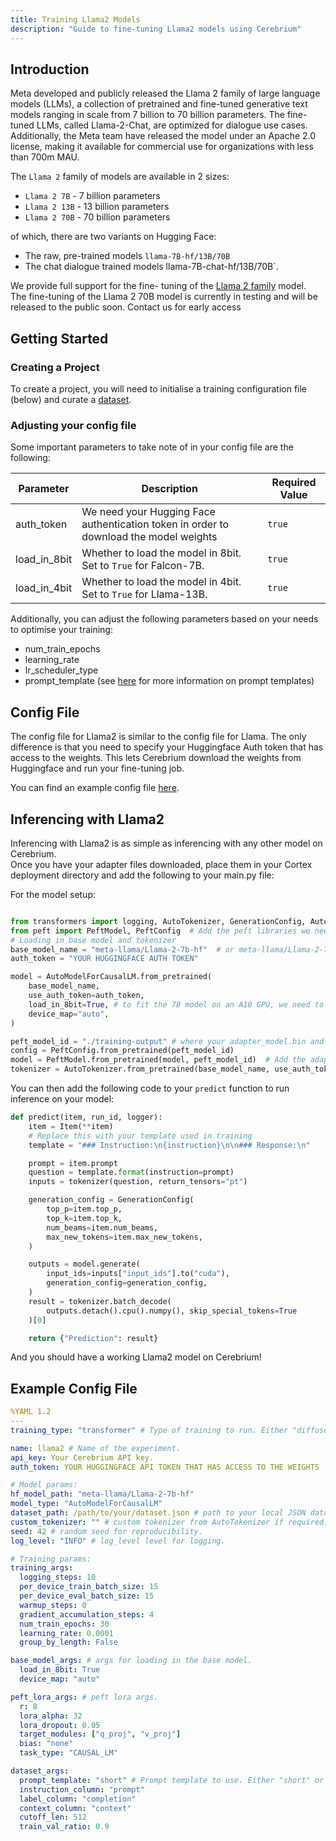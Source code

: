 ```yaml
---
title: Training Llama2 Models
description: "Guide to fine-tuning Llama2 models using Cerebrium"
---
```


## Introduction

Meta developed and publicly released the Llama 2 family of large language models (LLMs), a collection of pretrained and fine-tuned generative text models
ranging in scale from 7 billion to 70 billion parameters. The fine-tuned LLMs, called Llama-2-Chat, are optimized for dialogue use cases.
Additionally, the Meta team have released the model under an Apache 2.0 license, making it available for commercial use for organizations with less than 700m MAU.

The `Llama 2` family of models are available in 2 sizes:

- `Llama 2 7B` - 7 billion parameters
- `Llama 2 13B` - 13 billion parameters
- `Llama 2 70B` - 70 billion parameters

of which, there are two variants on Hugging Face:

- The raw, pre-trained models `llama-7B-hf/13B/70B`
- The chat dialogue trained models llama-7B-chat-hf/13B/70B`.

We provide full support for the fine- tuning of the [Llama 2 family](https://huggingface.co/meta-llama) model.  
The fine-tuning of the Llama 2 70B model is currently in testing and will be released to the public soon. Contact us for early access

## Getting Started

### Creating a Project

To create a project, you will need to initialise a training configuration file (below) and curate a [dataset](/cerebrium/fine-tuning/language-models/dataset).  

### Adjusting your config file

Some important parameters to take note of in your config file are the following:

| Parameter         | Description                                                                                | Required Value        |
| ----------------- | ------------------------------------------------------------------------------------------ | --------------------- |
| auth_token        | We need your Hugging Face authentication token in order to download the model weights      | `true`                |
| load_in_8bit      | Whether to load the model in 8bit. Set to `True` for Falcon-7B.                            | `true`                |
| load_in_4bit      | Whether to load the model in 4bit. Set to `True` for Llama-13B.                            | `true`                |

Additionally, you can adjust the following parameters based on your needs to optimise your training:

- num_train_epochs
- learning_rate
- lr_scheduler_type
- prompt_template (see [here](/cerebrium/fine-tuning/language-models/custom-templates) for more information on prompt templates)

## Config File

The config file for Llama2 is similar to the config file for Llama.
The only difference is that you need to specify your Huggingface Auth token that has access to the weights. This lets Cerebrium download the weights from Huggingface and run your fine-tuning job.

You can find an example config file [here](#example-config-file).

## Inferencing with Llama2

Inferencing with Llama2 is as simple as inferencing with any other model on Cerebrium.  
Once you have your adapter files downloaded, place them in your Cortex deployment directory and add the following to your main.py file:

For the model setup:

```python

from transformers import logging, AutoTokenizer, GenerationConfig, AutoModelForCausalLM
from peft import PeftModel, PeftConfig  # Add the peft libraries we need for the adapter
# Loading in base model and tokenizer
base_model_name = "meta-llama/Llama-2-7b-hf"  # or meta-llama/Llama-2-7b-chat-hf
auth_token = "YOUR HUGGINGFACE AUTH TOKEN"

model = AutoModelForCausalLM.from_pretrained(
    base_model_name,
    use_auth_token=auth_token,
    load_in_8bit=True, # to fit the 7B model on an A10 GPU, we need to load it in 8bit
    device_map="auto",
)

peft_model_id = "./training-output" # where your adapter_model.bin and adapter_config.json are stored
config = PeftConfig.from_pretrained(peft_model_id)
model = PeftModel.from_pretrained(model, peft_model_id)  # Add the adapter to the model
tokenizer = AutoTokenizer.from_pretrained(base_model_name, use_auth_token=auth_token)
```

You can then add the following code to your `predict` function to run inference on your model:

```python
def predict(item, run_id, logger):
    item = Item(**item)
    # Replace this with your template used in training
    template = "### Instruction:\n{instruction}\n\n### Response:\n"

    prompt = item.prompt
    question = template.format(instruction=prompt)
    inputs = tokenizer(question, return_tensors="pt")

    generation_config = GenerationConfig(
        top_p=item.top_p,
        top_k=item.top_k,
        num_beams=item.num_beams,
        max_new_tokens=item.max_new_tokens,
    )

    outputs = model.generate(
        input_ids=inputs["input_ids"].to("cuda"),
        generation_config=generation_config,
    )
    result = tokenizer.batch_decode(
        outputs.detach().cpu().numpy(), skip_special_tokens=True
    )[0]

    return {"Prediction": result}
```

And you should have a working Llama2 model on Cerebrium!

## Example Config File

```yaml
%YAML 1.2
---
training_type: "transformer" # Type of training to run. Either "diffuser" or "transformer".

name: llama2 # Name of the experiment.
api_key: Your Cerebrium API key.
auth_token: YOUR HUGGINGFACE API TOKEN THAT HAS ACCESS TO THE WEIGHTS

# Model params:
hf_model_path: "meta-llama/Llama-2-7b-hf"
model_type: "AutoModelForCausalLM"
dataset_path: /path/to/your/dataset.json # path to your local JSON dataset.
custom_tokenizer: "" # custom tokenizer from AutoTokenizer if required.
seed: 42 # random seed for reproducibility.
log_level: "INFO" # log_level level for logging.

# Training params:
training_args:
  logging_steps: 10
  per_device_train_batch_size: 15
  per_device_eval_batch_size: 15
  warmup_steps: 0
  gradient_accumulation_steps: 4
  num_train_epochs: 30
  learning_rate: 0.0001
  group_by_length: False

base_model_args: # args for loading in the base model.
  load_in_8bit: True
  device_map: "auto"

peft_lora_args: # peft lora args.
  r: 8
  lora_alpha: 32
  lora_dropout: 0.05
  target_modules: ["q_proj", "v_proj"]
  bias: "none"
  task_type: "CAUSAL_LM"

dataset_args:
  prompt_template: "short" # Prompt template to use. Either "short" or "long". Otherwise look at our docs on templating
  instruction_column: "prompt"
  label_column: "completion"
  context_column: "context"
  cutoff_len: 512
  train_val_ratio: 0.9
```
